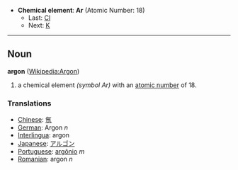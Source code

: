 *'''Chemical element''': '''Ar''' (Atomic Number: 18)
**Last: [[Chlorine|Cl]]
**Next: [[Potassium|K]]
----
== Noun ==
'''argon''' ([[en:Argon|Wikipedia:Argon]])

# a chemical element ''(symbol Ar)'' with an [[atomic number]] of 18.

===Translations===
*[[Chinese]]: [[氬]]
*[[German]]: Argon ''n''
*[[Interlingua]]: argon
*[[Japanese]]: [[アルゴン]]
*[[Portuguese]]: [[argônio]] ''m''
*[[Romanian]]: argon ''n''